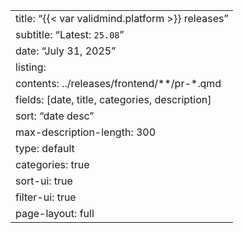---
title: "{{< var validmind.platform >}} releases"
subtitle: "Latest: `25.08`"
date: "July 31, 2025"
listing:
  contents: ../releases/frontend/**/pr-*.qmd
  fields: [date, title, categories, description]
  sort: "date desc"
  max-description-length: 300
  type: default
  categories: true
  sort-ui: true
  filter-ui: true
page-layout: full
--- 